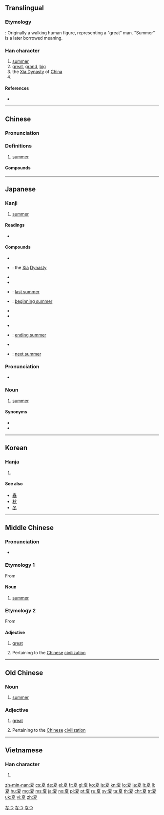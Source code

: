 ==Translingual==
{{stroke order|strokes=10}}

===Etymology===
{{Han etyl}}
{{liushu|p}}: Originally a walking human figure, representing a "great" man. "Summer" is a later borrowed meaning.

===Han character===
{{Han char|rn=35|rad=夊|as=07|sn=10|four=10247|canj=MUHE|ids=⿱𦣻夂}}

# [[summer]]
# [[great]], [[grand]], [[big]]
# the [[Xia Dynasty]] of [[China]]
# {{surname|lang=zh}}

====References====
* {{Han ref|kx=0245.120|dkj=05720|dj=0485.290|hdz=20869.100|uh=590F|ud=22799|bh=AE4C|bd=44620}}

----

==Chinese==
{{zh-forms}}

===Pronunciation===
{{zh-pron
|m=xià
|c=haa6,gaa2
|h=pfs=ha
|md=
|mn=hā/hē
|w=
|mc=y
|oc=y
|cat=n
}}

===Definitions===
{{zh-hanzi}}

# [[summer]]

====Compounds====
{{der3
|{{zh-l|夏播}}
|{{zh-l|夏布}}
|{{zh-l|夏季}}
|{{zh-l|夏曆}}
|{{zh-l|夏糧}}
|{{zh-l|夏令}}
|{{zh-l|夏令時}}
|{{zh-l|夏令營}}
|{{zh-l|夏日}}
|{{zh-l|夏時制}}
|{{zh-l|夏熟}}
|{{zh-l|夏天}}
|{{zh-l|夏衣}}
|{{zh-l|夏至}}
|{{zh-l|夏至草}}
|{{zh-l|夏至點}}
|{{zh-l|夏至線}}
|{{zh-l|夏裝}}
}}
----

==Japanese==

===Kanji===
{{ja-kanji|grade=2|rs=夊07}}

# [[summer]]

====Readings====
* {{ja-readings
|goon=[[げ]] (ge)
|kanon=[[か]] (ka)
|kun=[[なつ]] (natsu)}}

====Compounds====
{{top3}}
* {{l|ja|夏時|tr=[[かじ]], kaji}}
* {{l|ja|夏朝|tr=[[かちょう]], Kachō}}: the [[xia|Xia]] [[dynasty|Dynasty]]
* {{l|ja|夏炉冬扇|tr=[[かろとうせん]], karotōsen}}
* {{l|ja|夏至|tr=[[げし]], geshi}}
{{mid3}}
* {{l|ja|昨夏|tr=[[さっか]], sakka}}: [[last summer]]
* {{l|ja|初夏|tr=[[しょか]], shoka}}: [[beginning summer]]
* {{l|ja|夏鳥|tr=[[なつどり]], natsudori}}
* {{l|ja|夏場|tr=[[なつば]], natsuba}}
{{mid3}}
* {{l|ja|夏休|tr=[[なつやすみ]], natsuyasumi}}
* {{l|ja|晩夏|tr=[[ばんか]], banka}}: [[ending summer]]
* {{l|ja|立夏|tr=[[りっか]], rikka}}
* {{l|ja|翌夏|tr=[[よくなつ]], yokunatsu}}: [[next summer]]
{{bottom}}

===Pronunciation===
{{ja-kanjitab|なつ|yomi=k}}
* {{ja-accent-common|o|な|つ}}

===Noun===
{{ja-noun|なつ}}

# [[summer]] {{gloss|season}}

====Synonyms====
* {{ja-r|夏季|かき}}
* {{ja-r|夏期|かき}}

[[Category:1000 Japanese basic words|なつ]]
[[Category:ja:Calendar terms|なつ]]
[[Category:ja:Seasons|なつ]]

----

==Korean==

===Hanja===
{{ko-hanja|hangeul=[[하]]|rv=ha|mr=ha}}

# {{defn|lang=ko|sort=夊07}}

====See also====
* [[春]]
* [[秋]]
* [[冬]]

----

==Middle Chinese==
{{zh-forms}}

===Pronunciation===
* {{IPA|/xɛ/|lang=ltc}}

===Etymology 1===
From {{etyl|och|ltc}} {{term|夏|tr=*graʔ-s|lang=och}}

====Noun====
{{head|ltc|noun|sc=Hani|tr=''Karlgren-Li'' xɐ‐, ''Baxter'' hæH}}

# [[summer]]

===Etymology 2===
From {{etyl|och|ltc}} {{term|夏|tr=*graʔ|lang=och}}

====Adjective====
{{head|ltc|noun|sc=Hani|tr=''Karlgren-Li'' xɐ:, ''Baxter'' hæX}}

# [[great]]
# {{context|archaic|lang=ltc}} Pertaining to the [[Chinese]] [[civilization]]

----

==Old Chinese==

===Noun===
{{head|och|noun|tr=*graʔ-s}}

# [[summer]]

===Adjective===
{{head|och|adjective|tr=*graʔ}}

# [[great]]
# {{context|archaic|lang=och}} Pertaining to the [[Chinese]] [[civilization]]

----

==Vietnamese==

===Han character===
{{vi-hantu|[[hạ]], [[hè]]|rs=夊07}}

# {{defn|lang=vi|sort=夊07}}

[[zh-min-nan:夏]]
[[cs:夏]]
[[de:夏]]
[[el:夏]]
[[fr:夏]]
[[gl:夏]]
[[ko:夏]]
[[is:夏]]
[[kn:夏]]
[[lo:夏]]
[[la:夏]]
[[lt:夏]]
[[li:夏]]
[[hu:夏]]
[[mg:夏]]
[[ms:夏]]
[[ja:夏]]
[[no:夏]]
[[pl:夏]]
[[pt:夏]]
[[ru:夏]]
[[sv:夏]]
[[ta:夏]]
[[th:夏]]
[[chr:夏]]
[[tr:夏]]
[[uk:夏]]
[[vi:夏]]
[[zh:夏]]